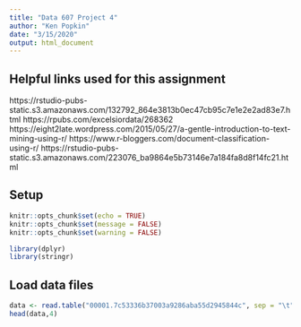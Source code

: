 ```yaml
---
title: "Data 607 Project 4"
author: "Ken Popkin"
date: "3/15/2020"
output: html_document
---
```

## Helpful links used for this assignment
https://rstudio-pubs-static.s3.amazonaws.com/132792_864e3813b0ec47cb95c7e1e2e2ad83e7.html
https://rpubs.com/excelsiordata/268362
https://eight2late.wordpress.com/2015/05/27/a-gentle-introduction-to-text-mining-using-r/
https://www.r-bloggers.com/document-classification-using-r/
https://rstudio-pubs-static.s3.amazonaws.com/223076_ba9864e5b73146e7a184fa8d8f14fc21.html



## Setup
```r
knitr::opts_chunk$set(echo = TRUE)
knitr::opts_chunk$set(message = FALSE)
knitr::opts_chunk$set(warning = FALSE)
```

```r
library(dplyr)
library(stringr)
```

## Load data files
```r
data <- read.table("00001.7c53336b37003a9286aba55d2945844c", sep = "\t", skip = 4)
head(data,4)
```

